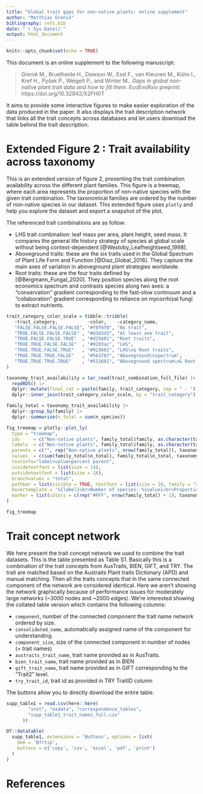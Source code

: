 ```yaml
---
title: "Global trait gaps for non-native plants: online supplement"
author: "Matthias Grenié"
bibliography: refs.bib
date: "`r Sys.Date()`"
output: html_document
---
```


```r
knitr::opts_chunk$set(echo = TRUE)
```

This document is an online supplement to the following manuscript:

> Grenié M., Bruelheide H., Dawson W., Essl F., van Kleunen M., Kühn I., Kref H., Pyšek P., Weigelt P., and Winter M.. *Gaps in global non-native plant trait data and how to fill them*. EcoEvoRxiv preprint: https://doi.org/10.32942/X2FH0T

It aims to provide some interactive figures to make easier exploration of the data produced in the paper.
It also displays the trait description network that links all the trait concepts across databases and let users download the table behind the trait description.


# Extended Figure 2 : Trait availability across taxonomy

This is an extended version of figure 2, presenting the trait combination availability across the different plant families. This figure is a treemap, where each area represents the proportion of non-native species with the given trait combination. The taxonomical families are ordered by the number of non-native species in our dataset. This extended figure uses `plotly` and help you explore the dataset and export a snapshot of the plot.

The referenced trait combinations are as follow:

- LHS trait combination: leaf mass per area, plant height, seed mass. It compares the general life history strategy of species at global scale without being context-dependent [@Westoby_Leafheightseed_1998].
- Aboveground traits: these are the six traits used in the Global Spectrum of Plant Life Form and Function [@Diaz_Global_2016]. They capture the main axes of variation in aboveground plant strategies worldwide.
- Root traits: these are the four traits defined by [@Bergmann_Fungal_2020]. They position species along the root economics spectrum and contrasts species along two axes: a “conservation” gradient corresponding to the fast-slow continuum and a “collaboration” gradient corresponding to reliance on mycorrhizal fungi to extract nutrients.

```r
trait_category_color_scale = tibble::tribble(
   ~trait_category,           ~color,    ~category_name,                       
   "FALSE.FALSE.FALSE.FALSE", "#f0f0f0", "No trait",                            # No trait
   "TRUE.FALSE.FALSE.FALSE" , "#d3d3d3", "At least one trait",                 # >=1 trait
   "TRUE.FALSE.FALSE.TRUE"  , "#d25601", "Root traits",                         # Root traits
   "TRUE.TRUE.FALSE.FALSE"  , "#9283ac", "LHS",                                 # LHS
   "TRUE.TRUE.FALSE.TRUE"   , "#923601", "LHS\n& Root traits",                  # LHS + Root
   "TRUE.TRUE.TRUE.FALSE"   , "#563787", "Aboveground\nspectrum",               # Aboveground
   "TRUE.TRUE.TRUE.TRUE"    , "#551601", "Aboveground spectrum\n& Root traits" # Aboveground + Root
)

taxonomy_trait_availability = tar_read(trait_combination_full_file) |>
  readRDS() |>
  dplyr::mutate(final_cat = paste(family, trait_category, sep = " - ")) |>
  dplyr::inner_join(trait_category_color_scale, by = "trait_category")

family_total = taxonomy_trait_availability |>
  dplyr::group_by(family) |>
  dplyr::summarise(n_total = sum(n_species))

fig_treemap = plotly::plot_ly(
  type = "treemap",
  ids     = c("Non-native plants", family_total$family, as.character(taxonomy_trait_availability$final_cat)),
  labels  = c("Non-native plants", family_total$family, as.character(taxonomy_trait_availability$category_name)),
  parents = c("", rep("Non-native plants", nrow(family_total)), taxonomy_trait_availability$family),
  values  = c(sum(family_total$n_total), family_total$n_total, taxonomy_trait_availability$n_species),
  textinfo="label+value+percent parent",
  insidetextfont = list(size = 14),
  outsidetextfont = list(size = 16),
  branchvalues = "total",
  pathbar = list(visible = TRUE, textfont = list(size = 18, family = "sans-serif")),
  hovertemplate = '%{label}<br>Number of species: %{value}<br>Proportion: %{percentParent:.0%}',
  marker = list(colors = c(rep("#FFF", nrow(family_total) + 1), taxonomy_trait_availability$color))
)

fig_treemap
```


# Trait concept network

We here present the trait concept network we used to combine the trait datasets.
This is the table presented as Table S1. Basically this is a combination of the
trait concepts from AusTraits, BIEN, GIFT, and TRY. The trait are matched based
on the Austraits Plant traits Dictionary (APD) and manual matching. Then all the
traits concepts that in the same connected component of the network are
considered identical. Here we aren't showing the network graphically because of
performance issues for moderately large networks (~3000 nodes and ~2000 edges).
We're interested showing the collated table version which contains the following
columns:

- `component`, number of the connected component the trait name network ordered by size.
- `consolidated_name`, automatically assigned name of the component for understanding.
- `component_size`, size of the connected component in number of nodes (= trait names)
- `austraits_trait_name`, trait name provided as in AusTraits.
- `bien_trait_name`, trait name provided as in BIEN
- `gift_trait_name`, trait name provided as in GIFT corresponding to the “Trait2” level.
- `try_trait_id`, trait id as provided in TRY TraitID column

The buttons allow you to directly download the entire table.

```r

supp_table1 = read.csv(here::here(
        "inst", "exdata", "correspondence_tables",
        "supp_table1_trait_names_full.csv"
      ))

DT::datatable(
  supp_table1, extensions = 'Buttons', options = list(
    dom = 'Bfrtip',
    buttons = c('copy', 'csv', 'excel', 'pdf', 'print')
  )
)
```


# References

